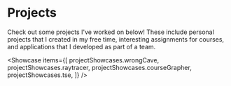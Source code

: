 
<Banner>

# Projects

</Banner>

Check out some projects I've worked on below! These include personal projects
that I created in my free time, interesting assignments for courses, and
applications that I developed as part of a team.

<Showcase
  items={[
    projectShowcases.wrongCave,
    projectShowcases.raytracer,
    projectShowcases.courseGrapher,
    projectShowcases.tse,
  ]}
/>
